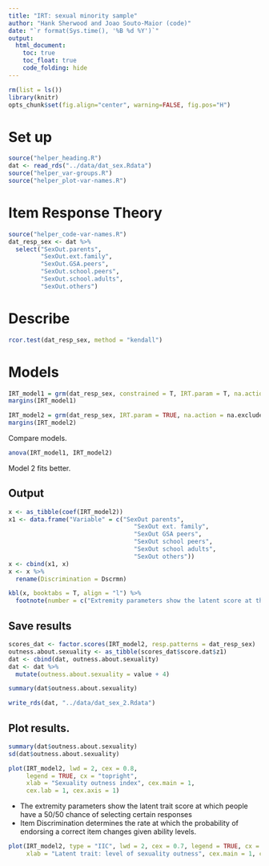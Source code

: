 ```yaml
---
title: "IRT: sexual minority sample"
author: "Hank Sherwood and Joao Souto-Maior (code)"
date: "`r format(Sys.time(), '%B %d %Y')`"
output:
  html_document:
    toc: true
    toc_float: true
    code_folding: hide
---
```


```r
rm(list = ls())
library(knitr)
opts_chunk$set(fig.align="center", warning=FALSE, fig.pos="H")
```

# Set up

```r
source("helper_heading.R")
dat <- read_rds("../data/dat_sex.Rdata")
source("helper_var-groups.R")
source("helper_plot-var-names.R")
```

# Item Response Theory

```r
source("helper_code-var-names.R")
dat_resp_sex <- dat %>%
  select("SexOut.parents",
         "SexOut.ext.family", 
         "SexOut.GSA.peers", 
         "SexOut.school.peers", 
         "SexOut.school.adults", 
         "SexOut.others") 
```

# Describe

```r
rcor.test(dat_resp_sex, method = "kendall")
```

# Models 

```r
IRT_model1 = grm(dat_resp_sex, constrained = T, IRT.param = T, na.action = na.exclude)
margins(IRT_model1)
```

```r
IRT_model2 = grm(dat_resp_sex, IRT.param = TRUE, na.action = na.exclude)
margins(IRT_model2)
```

Compare models.

```r
anova(IRT_model1, IRT_model2)
```

Model 2 fits better.

## Output

```r
x <- as_tibble(coef(IRT_model2))
x1 <- data.frame("Variable" = c("SexOut parents",
                                   "SexOut ext. family",
                                   "SexOut GSA peers",
                                   "SexOut school peers", 
                                   "SexOut school adults",
                                   "SexOut others"))
x <- cbind(x1, x)
x <- x %>%
  rename(Discrimination = Dscrmn)
```

```r
kbl(x, booktabs = T, align = "l") %>%
  footnote(number = c("Extremity parameters show the latent score at the borded of item responses. Extrm1, for example, shows the score for which respondents are just as likely to select item 1 (1-Definetely not) and item 2 (2-Might).", "The discrimination parameter determines the rate at which a different item response predicts the latent score. Higher discrimintation parameter means that the measure adds more information to the latent score."),  threeparttable = T)
```

## Save results

```r
scores_dat <- factor.scores(IRT_model2, resp.patterns = dat_resp_sex)
outness.about.sexuality <- as_tibble(scores_dat$score.dat$z1)
dat <- cbind(dat, outness.about.sexuality)
dat <- dat %>%
  mutate(outness.about.sexuality = value + 4)
```

```r
summary(dat$outness.about.sexuality)
```

```r
write_rds(dat, "../data/dat_sex_2.Rdata")
```

## Plot results.

```r
summary(dat$outness.about.sexuality)
sd(dat$outness.about.sexuality)
```

```r
plot(IRT_model2, lwd = 2, cex = 0.8,
     legend = TRUE, cx = "topright",
     xlab = "Sexuality outness index", cex.main = 1,
     cex.lab = 1, cex.axis = 1)
```

* The extremity parameters show the latent trait score at which people have a 50/50 chance of selecting certain responses
* Item Discrimination determines the rate at which the probability of endorsing a correct item changes given ability levels.

```r
plot(IRT_model2, type = "IIC", lwd = 2, cex = 0.7, legend = TRUE, cx = "topleft",
     xlab = "Latent trait: level of sexuality outness", cex.main = 1, cex.lab = 1, cex.axis = 1, main = " ")
```

